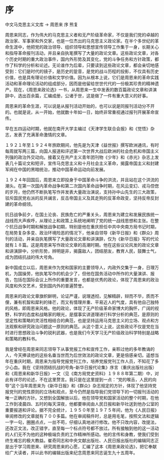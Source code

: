 # 序

中文马克思主义文库 -> 周恩来
序
熊复

 

周恩来同志，作为伟大的马克思主义者和无产阶级革命家，不仅是我们党的卓越的政治家、军事家和外交家，也是一位杰出的马克思主义政论家。在半个多世纪的革命生涯中，他把党的政治领导、组织领导和思想宣传领导工作集于一身，长期关心和指导革命报刊活动，并且亲自执笔撰写了大量的政论文章。这些政论文章，对各个历史时期的重大政治事件，国内外形势及其变化，党的斗争任务和方针政策，都作了科学的分析和论述。无论谁作为后辈，只要读到这些政论文章，都会亲切地感受到：它们是时代的镜子，是历史的跫音，是党的战斗历程的投影，不仅具有历史价值，也是具有理论价值和文学价值。因为从根本上说，它们是周恩来的革命实践活动和革命理论活动的组成部分，因而是他留给世世代代的一份极其珍贵的精神遗产。现在，《周恩来政论选》一书，从周恩来一生中发表的数百篇政论文章和讲演辞中，选出百余篇，汇编成册，公诸于世，这是做了一件有重大意义的好事。
 

周恩来的革命生涯，可以说是从报刊活动开始的，也可以说是同报刊活动分不开的。也就是说，从一开始，他就数十年如一日，始终非常重视通过报刊开展革命宣传。

早在五四运动时期，他就在南开大学主编过《天津学生联合会报》和《觉悟》杂志，发表了充满革命激情的文章。

１９２１年至１９２４年旅欧期间，他先是为天津《益世报》撰写欧洲通讯，有时每周就写两三篇，向国人报道和评述第一次世界大战后欧洲的社会危机和帝国主义列强的政治外交动向。接着又在共产主义青年团刊物《少年》和《赤光》杂志上发表几十篇论文和短评，宣传马克思主义和十月社会主义革命，揭露帝国主义和封建军阀在中国的黑暗统治，推动中国革命运动向前发展。

１９２４年回国后，周恩来立即投身于中国革命斗争的洪流，并且站在这个洪流的潮头。在第一次国内革命战争和第二次国内革命战争时期，在风云变幻、戎马倥偬的岁月，他仍然不断执笔写作并发表大量政治演说，支持孙中山先生的三大政策，驳斥国民党右派的反共谰言，反击帝国主义及其走狗的反革命政变，坚持反帝反封建的革命纲领。

抗日战争前夕，在国土沦丧、民族危亡的严重关头，周恩来为建立和发展民族统一战线而大声疾呼，从理论上和政策上系统地阐明了党的统一战线思想和主张。在整个抗日战争时期和解放战争初期，特别是他在重庆担任中共中央南方局书记时期，在局势复杂多变、政治环境险恶的情况下，他亲自领导《新华日报》和《群众》周刊的活动，并亲自执笔撰写了大量政论文章和讲演辞，仅为《新华日报》写的代论就有１８篇。这是周恩来写作政论文章的高潮时期。他在这些议论风发的政论文章和讲演辞中，分析形势，辨明是非，揭露敌人，团结朋友，教育人民，鼓舞士气，成为团结抗战的伟大号角。

新中国成立以后，周恩来作为党和国家的主要领导人，内政外交集于一身，日理万机，为国操劳，他执笔写作的机会少了，但他在国务活动中所作的大量演讲、报告，包括在国际会议上所作的重要发言，也都是优秀的政论，体现了周恩来的政治风度和外交艺术，受到国内外的普遍赞誉。

周恩来的政论文章旗帜鲜明，论证严谨，说理透彻，见解精辟，辩而不华，质而不俚，兼有机智和犀利的锋芒，而又有情理并重、平易近人的气度，具有他自己独特的风格，即周恩来风格。他的政论，体现了无产阶级革命家博大的胸怀，广阔的视野，科学的态度和战略家的眼光，是摆事实讲道理进行科学分析的典范，是原则的坚定性和策略的灵活性相结合的典范，也是坚持运用马克思主义的立场、观点和方法观察和研究政治问题这一原则的典范。从这个意义上说，这些政论不仅是党在当时进行思想政治斗争的锐利武器，也是我们今天学习无产阶级政治科学特别是战略和策略的教科书。

我是曾经在周恩来同志领导下从事党报工作和宣传工作，亲聆过他的多年教诲的人，今天捧读他的这些名垂当世而为后世效法的政论文章，更是倍感亲切。遥想当年在重庆时期，周恩来为指导党报党刊工作，培养党报党刊工作人员，不知花了多少心血。我在《坚持团结抗战的号角--新华日报代论集》序言（重庆出版社出版）和《周恩来和新华日报》一文（见《南方局党史资料》１９８８年第二期）中，对此有详尽的论述，不在这里赘言。我只是在这里提到一点："党的喉舌，人民的向导"这个当年周恩来为《新华日报》和《群众》杂志规定的方针，体现了他坚持党报党刊的党性原则的立场和观点，至今仍然是指导我们党领导下的一切报刊活动的唯一正确的方针。又想到全国解放以后，他在领导党和国家活动的整个时期，在他工作到凌晨四、五时的每天深夜，他都要审阅由人民日报和新华社送到他办公室的重要报道和评论。据不完全统计，１９５０年至１９７５年间，他为《人民日报》审阅修改的文章就有７００多篇。他在审阅稿件时，总是用毛笔，按照文法和逻辑一字一句，圈圈点点，一丝不苟，仔细认真地进行修改。他不只改内容，改提法，还改正文法，改正错字，直至每一个标点符号都不放过。所有接触到他的这一活动的人们无不为他的这种极端负责的工作精神所感动。他的言传和身教，使我们受到终生难忘的极大教益。崔奇同志和中央文献出版社、人民日报出版社的编辑同志正是出于学习周恩来、研究周恩来的心愿，汇编了这本《周恩来政论选》，把它奉献给广大读者，并以此书的编辑出版来纪念周恩来同志诞生九十五周年。

